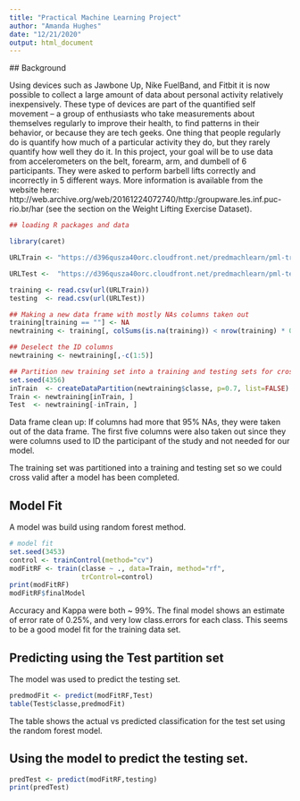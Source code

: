 ---
title: "Practical Machine Learning Project"
author: "Amanda Hughes"
date: "12/21/2020"
output: html_document
---

 ## Background

Using devices such as Jawbone Up, Nike FuelBand, and Fitbit it is now possible to collect a large amount of data about personal activity relatively inexpensively. These type of devices are part of the quantified self movement – a group of enthusiasts who take measurements about themselves regularly to improve their health, to find patterns in their behavior, or because they are tech geeks. One thing that people regularly do is quantify how much of a particular activity they do, but they rarely quantify how well they do it. In this project, your goal will be to use data from accelerometers on the belt, forearm, arm, and dumbell of 6 participants. They were asked to perform barbell lifts correctly and incorrectly in 5 different ways. More information is available from the website here: http://web.archive.org/web/20161224072740/http:/groupware.les.inf.puc-rio.br/har (see the section on the Weight Lifting Exercise Dataset).


```{r}
## loading R packages and data

library(caret)

URLTrain <- "https://d396qusza40orc.cloudfront.net/predmachlearn/pml-training.csv"

URLTest <-  "https://d396qusza40orc.cloudfront.net/predmachlearn/pml-testing.csv"

training <- read.csv(url(URLTrain))
testing  <- read.csv(url(URLTest))

## Making a new data frame with mostly NAs columns taken out
training[training == ""] <- NA
newtraining <- training[, colSums(is.na(training)) < nrow(training) * 0.95]

## Deselect the ID columns
newtraining <- newtraining[,-c(1:5)]

## Partition new training set into a training and testing sets for cross validation
set.seed(4356)
inTrain  <- createDataPartition(newtraining$classe, p=0.7, list=FALSE)
Train <- newtraining[inTrain, ]
Test  <- newtraining[-inTrain, ]
```

Data frame clean up: If columns had more that 95% NAs, they were taken out of the data frame.  The first five columns were also taken out since they were columns used to ID the participant of the study and not needed for our model.  

The training set was partitioned into a training and testing set so we could cross valid after a model has been completed.  

## Model Fit

A model was build using random forest method.  

```{r}
# model fit
set.seed(3453)
control <- trainControl(method="cv")
modFitRF <- train(classe ~ ., data=Train, method="rf",
                  trControl=control)
print(modFitRF)
modFitRF$finalModel
```

Accuracy and Kappa were both ~ 99%.  The final model shows an estimate of error rate of 0.25%, and very low class.errors for each class.  This seems to be a good model fit for the training data set.  

## Predicting using the Test partition set

The model was used to predict the testing set.

```{r}
predmodFit <- predict(modFitRF,Test)
table(Test$classe,predmodFit)
```

The table shows the actual vs predicted classification for the test set using the random forest model.

## Using the model to predict the testing set.

```{r}
predTest <- predict(modFitRF,testing)
print(predTest)
```